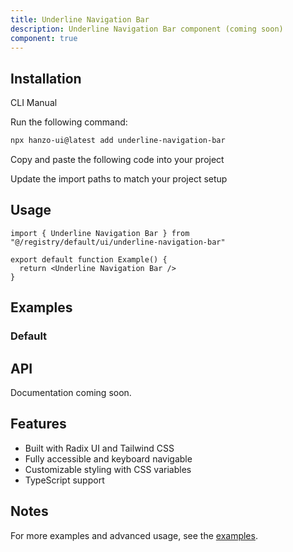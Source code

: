 ```yaml
---
title: Underline Navigation Bar
description: Underline Navigation Bar component (coming soon)
component: true
---
```


<ComponentPreview name="underline-navigation-bar-demo" />

## Installation

<Tabs defaultValue="cli">

<TabsList>
  <TabsTrigger value="cli">CLI</TabsTrigger>
  <TabsTrigger value="manual">Manual</TabsTrigger>
</TabsList>

<TabsContent value="cli">

<Steps>

<Step>Run the following command:</Step>

```bash
npx hanzo-ui@latest add underline-navigation-bar
```

</Steps>

</TabsContent>

<TabsContent value="manual">

<Steps>

<Step>Copy and paste the following code into your project</Step>

<ComponentSource name="underline-navigation-bar" />

<Step>Update the import paths to match your project setup</Step>

</Steps>

</TabsContent>

</Tabs>

## Usage

```tsx
import { Underline Navigation Bar } from "@/registry/default/ui/underline-navigation-bar"

export default function Example() {
  return <Underline Navigation Bar />
}
```

## Examples

### Default

<ComponentPreview name="underline-navigation-bar-demo" />

## API

Documentation coming soon.

## Features

- Built with Radix UI and Tailwind CSS
- Fully accessible and keyboard navigable
- Customizable styling with CSS variables
- TypeScript support

## Notes

For more examples and advanced usage, see the [examples](/examples).
